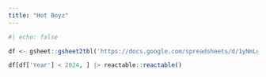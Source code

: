```yaml
---
title: "Hot Boyz"
---
```


```r
#| echo: false

df <- gsheet::gsheet2tbl('https://docs.google.com/spreadsheets/d/1yNmLo68xxzI4w-bfMASAgk7-TrxaTKHI3If2hL2JOPw/edit?usp=sharing')

df[df['Year'] < 2024, ] |> reactable::reactable()
```

